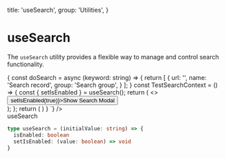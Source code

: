 
  title: 'useSearch',
  group: 'Utilities',
}

# useSearch

The `useSearch` utility provides a flexible way to manage and control search functionality.

<SearchProvider>
  <Playground
    title="Search modal with provider"
    desc="A fully example of using the search modal with in a provider"
    scope={{ Search, Button, useSearch, SearchProvider, React }}
    code={`
() => {
  const doSearch = async (keyword: string) =>
  {
    return [
      {
        url: '',
        name: 'Search record',
        group: 'Search group',
      }
    ];
  }
  const TestSearchContext = () => {
    const { setIsEnabled } = useSearch();
    return (
      <>
        <Button onClick={() => setIsEnabled(true)}>Show Search Modal</Button>
        <Search searchFunction={doSearch} placeholder='Search by context..'/>
      </>
    );
  };
  return (
    <SearchProvider>
      <TestSearchContext></TestSearchContext>
    </SearchProvider>
  )
}
`}
  />
</SearchProvider>

<Attributes edit="/app/hooks/use-search.mdx">
<Attributes.Title>useSearch</Attributes.Title>

```ts
type useSearch = (initialValue: string) => {
  isEnabled: boolean
  setIsEnabled: (value: boolean) => void
}
```

</Attributes>
